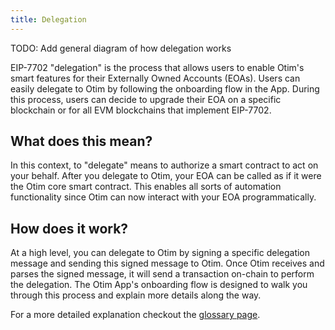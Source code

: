 ```yaml
---
title: Delegation
---
```


TODO: Add general diagram of how delegation works

EIP-7702 "delegation" is the process that allows users to enable Otim's smart features for their Externally Owned Accounts (EOAs). Users can easily delegate to Otim by following the onboarding flow in the App. During this process, users can decide to upgrade their EOA on a specific blockchain or for all EVM blockchains that implement EIP-7702.

## What does this mean?

In this context, to "delegate" means to authorize a smart contract to act on your behalf. After you delegate to Otim, your EOA can be called as if it were the Otim core smart contract. This enables all sorts of automation functionality since Otim can now interact with your EOA programmatically.

## How does it work?

At a high level, you can delegate to Otim by signing a specific delegation message and sending this signed message to Otim. Once Otim receives and parses the signed message, it will send a transaction on-chain to perform the delegation. The Otim App's onboarding flow is designed to walk you through this process and explain more details along the way.

For a more detailed explanation checkout the [glossary page](/resources/glossary).
